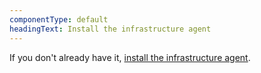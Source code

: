 ```yaml
---
componentType: default
headingText: Install the infrastructure agent
---
```


If you don't already have it, [install the infrastructure agent](/docs/infrastructure/install-infrastructure-agent/get-started/install-infrastructure-agent-new-relic/).